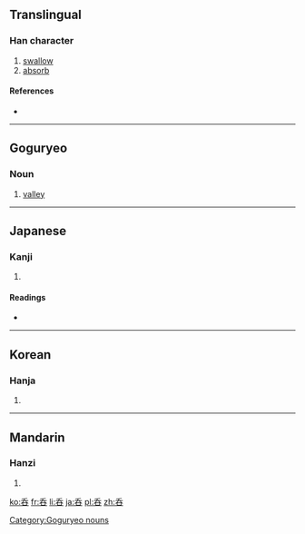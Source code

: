 {{also|吞}}
==Translingual==

===Han character===
{{Han char|rn=30|rad=口|as=04|sn=7|four=|canj=竹大口 (HKR)}}

# [[swallow]]
# [[absorb]]

====References====
* {{Han ref|kx=0181.191|hdz=10585.040|uh=5451|ud=21585}}

----

==Goguryeo==
===Noun===
{{head|zkg|noun|tr=teon}}

# [[valley]]
[[Category:Goguryeo nouns]]

----

==Japanese==

===Kanji===
{{ja-kanji|grade=|rs=口04}}

# {{defn|lang=ja|sort=口04}}

====Readings====
* {{ja-readings|on=[[どん]] (don), [[とん]] (ton), [[てん]] (ten)|kun=[[のむ]] (nomu)}}

----

==Korean==

===Hanja===
{{ko-hanja|hangeul=탄|rv=tan|mr=t'an}}

# {{defn|lang=ko|sort=口04}}

----

==Mandarin==

===Hanzi===
{{cmn-hanzi|pin=[[ǒu]] ([[ou3]]), [[òu]] ([[ou4]]), [[tūn]] ([[tun1]])|wg=ou<sup>3</sup>, ou<sup>4</sup>, t'un<sup>1</sup>}}

# {{defn|lang=cmn|sort=口04}}
[[ko:呑]]
[[fr:呑]]
[[li:呑]]
[[ja:呑]]
[[pl:呑]]
[[zh:呑]]